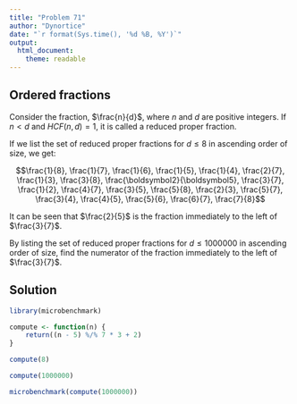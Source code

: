```yaml
---
title: "Problem 71"
author: "Dynortice"
date: "`r format(Sys.time(), '%d %B, %Y')`"
output:
  html_document:
    theme: readable
---
```

## Ordered fractions

Consider the fraction, $\frac{n}{d}$, where $n$ and $d$ are positive integers. If $n < d$ and $HCF(n, d) = 1$, it is called a reduced proper fraction.

If we list the set of reduced proper fractions for $d \le 8$ in ascending order of size, we get:

$$\frac{1}{8}, \frac{1}{7}, \frac{1}{6}, \frac{1}{5}, \frac{1}{4}, \frac{2}{7}, \frac{1}{3}, \frac{3}{8}, \frac{\boldsymbol2}{\boldsymbol5}, \frac{3}{7}, \frac{1}{2}, \frac{4}{7}, \frac{3}{5}, \frac{5}{8}, \frac{2}{3}, \frac{5}{7}, \frac{3}{4}, \frac{4}{5}, \frac{5}{6}, \frac{6}{7}, \frac{7}{8}$$

It can be seen that $\frac{2}{5}$ is the fraction immediately to the left of $\frac{3}{7}$.

By listing the set of reduced proper fractions for $d \le 1000000$ in ascending order of size, find the numerator of the fraction immediately to the left of $\frac{3}{7}$.

## Solution
```r
library(microbenchmark)
```

```r
compute <- function(n) {
    return((n - 5) %/% 7 * 3 + 2)
}
```

```r
compute(8)
```
```r
compute(1000000)
```

```r
microbenchmark(compute(1000000))
```